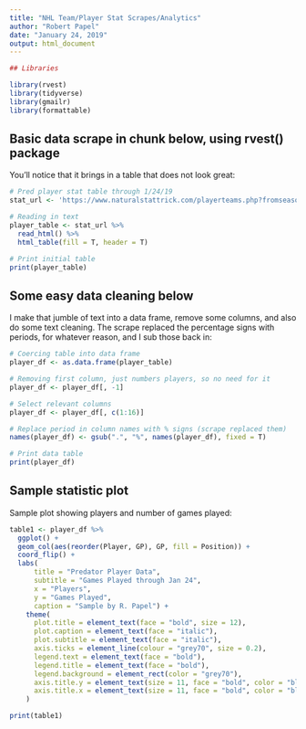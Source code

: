 ```yaml
---
title: "NHL Team/Player Stat Scrapes/Analytics"
author: "Robert Papel"
date: "January 24, 2019"
output: html_document
---
```


```r
## Libraries

library(rvest)
library(tidyverse)
library(gmailr)
library(formattable)

```

## Basic data scrape in chunk below, using rvest() package

You'll notice that it brings in a table that does not look great:

```R

# Pred player stat table through 1/24/19
stat_url <- 'https://www.naturalstattrick.com/playerteams.php?fromseason=20182019&thruseason=20182019&stype=2&sit=5v5&score=all&stdoi=oi&rate=n&team=NSH&pos=S&loc=B&toi=0&gpfilt=none&fd=&td=&tgp=410&lines=single'

# Reading in text
player_table <- stat_url %>% 
  read_html() %>% 
  html_table(fill = T, header = T) 

# Print initial table
print(player_table)

```

## Some easy data cleaning below

I make that jumble of text into a data frame, remove some columns, and also do some text cleaning. The scrape replaced the percentage signs with periods, for whatever reason, and I sub those back in:   

```R

# Coercing table into data frame
player_df <- as.data.frame(player_table)

# Removing first column, just numbers players, so no need for it
player_df <- player_df[, -1]

# Select relevant columns
player_df <- player_df[, c(1:16)]

# Replace period in column names with % signs (scrape replaced them)
names(player_df) <- gsub(".", "%", names(player_df), fixed = T)

# Print data table
print(player_df)

```

## Sample statistic plot

Sample plot showing players and number of games played:

```R

table1 <- player_df %>% 
  ggplot() +
  geom_col(aes(reorder(Player, GP), GP, fill = Position)) +
  coord_flip() +
  labs(
      title = "Predator Player Data",
      subtitle = "Games Played through Jan 24",
      x = "Players",
      y = "Games Played",
      caption = "Sample by R. Papel") +
    theme(
      plot.title = element_text(face = "bold", size = 12),
      plot.caption = element_text(face = "italic"),
      plot.subtitle = element_text(face = "italic"),
      axis.ticks = element_line(colour = "grey70", size = 0.2),
      legend.text = element_text(face = "bold"),
      legend.title = element_text(face = "bold"),
      legend.background = element_rect(color = "grey70"), 
      axis.title.y = element_text(size = 11, face = "bold", color = "black"),
      axis.title.x = element_text(size = 11, face = "bold", color = "black")
    )

print(table1)

```

